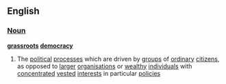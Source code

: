 ==English==
===[[Noun]]===
{{wikipedia}}
'''[[grassroots]] [[democracy]]'''
#The [[political]] [[processes]] which are driven by [[group]]s of [[ordinary]] [[citizen]]s, as opposed to [[larger]] [[organisation]]s or [[wealthy]] [[individual]]s with [[concentrated]] [[vested]] [[interest]]s in particular [[policies]]